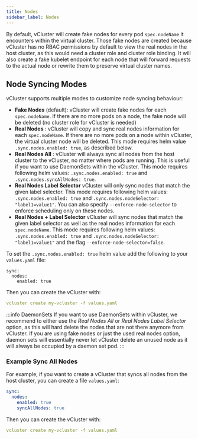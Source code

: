 ```yaml
---
title: Nodes
sidebar_label: Nodes
---
```


By default, vCluster will create fake nodes for every pod `spec.nodeName` it encounters within the virtual cluster. Those fake nodes are created because vCluster has no RBAC permissions by default to view the real nodes in the host cluster, as this would need a cluster role and cluster role binding. It will also create a fake kubelet endpoint for each node that will forward requests to the actual node or rewrite them to preserve virtual cluster names.

## Node Syncing Modes

vCluster supports multiple modes to customize node syncing behaviour:
- **Fake Nodes** (default): vCluster will create fake nodes for each `spec.nodeName`. If there are no more pods on a node, the fake node will be deleted (no cluster role for vCluster is needed)
- **Real Nodes** : vCluster will copy and sync real nodes information for each `spec.nodeName`. If there are no more pods on a node within vCluster, the virtual cluster node will be deleted. This mode requires helm value `.sync.nodes.enabled: true`, as described below.
- **Real Nodes All** : vCluster will always sync all nodes from the host cluster to the vCluster, no matter where pods are running. This is useful if you want to use DaemonSets within the vCluster. This mode requires following helm values: `.sync.nodes.enabled: true` and `.sync.nodes.syncAllNodes: true`.
- **Real Nodes Label Selector** vCluster will only sync nodes that match the given label selector. This mode requires following helm values: `.sync.nodes.enabled: true` and `.sync.nodes.nodeSelector: "label1=value1"`. You can also specify `--enforce-node-selector` to enforce scheduling only on these nodes. 
- **Real Nodes + Label Selector** vCluster will sync nodes that match the given label selector as well as the real nodes information for each `spec.nodeName`. This mode requires following helm values: `.sync.nodes.enabled: true` and `.sync.nodes.nodeSelector: "label1=value1"` and the flag `--enforce-node-selector=false`.

To set the `.sync.nodes.enabled: true` helm value add the following to your `values.yaml` file:
```
sync:
  nodes:
    enabled: true
```
Then you can create the vCluster with:

```yaml
vcluster create my-vcluster -f values.yaml
```

:::info DaemonSets
If you want to use DaemonSets within vCluster, we recommend to either use the *Real Nodes All* or *Real Nodes Label Selector* option, as this will hard delete the nodes that are not there anymore from vCluster. If you are using fake nodes or just the used real nodes option, daemon sets will essentially never let vCluster delete an unused node as it will always be occupied by a daemon set pod. 
:::

### Example Sync All Nodes

For example, if you want to create a vCluster that syncs all nodes from the host cluster, you can create a file `values.yaml`:

```yaml
sync:
  nodes:
    enabled: true
    syncAllNodes: true
```

Then you can create the vCluster with:

```yaml
vcluster create my-vcluster -f values.yaml
```

